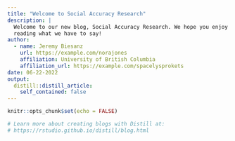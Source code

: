 ```yaml
---
title: "Welcome to Social Accuracy Research"
description: |
  Welcome to our new blog, Social Accuracy Research. We hope you enjoy 
  reading what we have to say!
author:
  - name: Jeremy Biesanz 
    url: https://example.com/norajones
    affiliation: University of British Columbia
    affiliation_url: https://example.com/spacelysprokets
date: 06-22-2022
output:
  distill::distill_article:
    self_contained: false
---
```


```r
knitr::opts_chunk$set(echo = FALSE)

# Learn more about creating blogs with Distill at:
# https://rstudio.github.io/distill/blog.html

```



